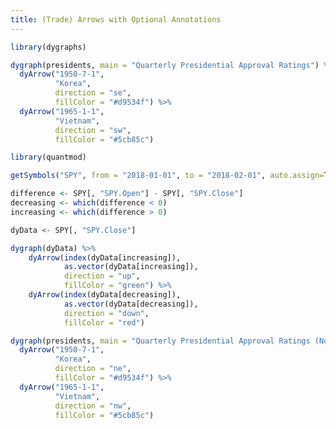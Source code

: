 ```yaml
---
title: (Trade) Arrows with Optional Annotations
---
```


```r
library(dygraphs)
```

```r
dygraph(presidents, main = "Quarterly Presidential Approval Ratings") %>%
  dyArrow("1950-7-1",
          "Korea",
          direction = "se",
          fillColor = "#d9534f") %>%
  dyArrow("1965-1-1",
          "Vietnam",
          direction = "sw",
          fillColor = "#5cb85c")
```

```r
library(quantmod)

getSymbols("SPY", from = "2018-01-01", to = "2018-02-01", auto.assign=TRUE)

difference <- SPY[, "SPY.Open"] - SPY[, "SPY.Close"]
decreasing <- which(difference < 0)
increasing <- which(difference > 0)

dyData <- SPY[, "SPY.Close"]

dygraph(dyData) %>%
    dyArrow(index(dyData[increasing]),
            as.vector(dyData[increasing]),
            direction = "up",
            fillColor = "green") %>%
    dyArrow(index(dyData[decreasing]),
            as.vector(dyData[decreasing]),
            direction = "down",
            fillColor = "red")
```

```r
dygraph(presidents, main = "Quarterly Presidential Approval Ratings (Northern Arrows)") %>%
  dyArrow("1950-7-1",
          "Korea",
          direction = "ne",
          fillColor = "#d9534f") %>%
  dyArrow("1965-1-1",
          "Vietnam",
          direction = "nw",
          fillColor = "#5cb85c")
```
